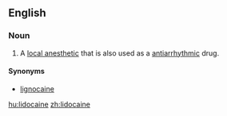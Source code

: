 {{also|lidocaïne}}
==English==

===Noun===
{{wikipedia}}
{{en-noun|-}}

# {{medicine}} A [[local anesthetic]] that is also used as a [[antiarrhythmic]] drug.

====Synonyms====
* [[lignocaine]]

[[hu:lidocaine]]
[[zh:lidocaine]]